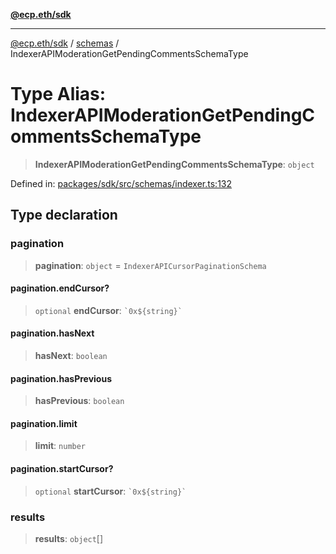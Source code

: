 [**@ecp.eth/sdk**](/sdk-reference/index.mdx)

***

[@ecp.eth/sdk](/sdk-reference/index.mdx) / [schemas](/sdk-reference/schemas/index.mdx) / IndexerAPIModerationGetPendingCommentsSchemaType

# Type Alias: IndexerAPIModerationGetPendingCommentsSchemaType

> **IndexerAPIModerationGetPendingCommentsSchemaType**: `object`

Defined in: [packages/sdk/src/schemas/indexer.ts:132](https://github.com/ecp-eth/comments-monorepo/blob/main/packages/sdk/src/schemas/indexer.ts#L132)

## Type declaration

### pagination

> **pagination**: `object` = `IndexerAPICursorPaginationSchema`

#### pagination.endCursor?

> `optional` **endCursor**: `` `0x${string}` ``

#### pagination.hasNext

> **hasNext**: `boolean`

#### pagination.hasPrevious

> **hasPrevious**: `boolean`

#### pagination.limit

> **limit**: `number`

#### pagination.startCursor?

> `optional` **startCursor**: `` `0x${string}` ``

### results

> **results**: `object`[]
